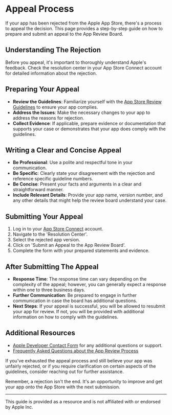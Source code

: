 # Appeal Process

If your app has been rejected from the Apple App Store, there's a process to
appeal the decision. This page provides a step-by-step guide on how to prepare
and submit an appeal to the App Review Board.

## Understanding The Rejection

Before you appeal, it's important to thoroughly understand Apple's feedback.
Check the resolution center in your App Store Connect account for detailed
information about the rejection.

## Preparing Your Appeal

- **Review the Guidelines**: Familiarize yourself with the [App Store Review
  Guidelines](/apple-app-store/review-guidelines) to
  ensure your app complies.
- **Address the Issues**: Make the necessary changes to your app to address the
  reasons for rejection.
- **Collect Evidence**: If applicable, prepare evidence or documentation that
  supports your case or demonstrates that your app does comply with the
  guidelines.

## Writing a Clear and Concise Appeal

- **Be Professional**: Use a polite and respectful tone in your communication.
- **Be Specific**: Clearly state your disagreement with the rejection and
  reference specific guideline numbers.
- **Be Concise**: Present your facts and arguments in a clear and
  straightforward manner.
- **Include Relevant Details**: Provide your app name, version number, and any
  other details that might help the review board understand your case.

## Submitting Your Appeal

1. Log in to your [App Store Connect](https://appstoreconnect.apple.com/)
   account.
2. Navigate to the 'Resolution Center'.
3. Select the rejected app version.
4. Click on 'Submit an Appeal to the App Review Board'.
5. Complete the form with your prepared statements and evidence.

## After Submitting The Appeal

- **Response Time**: The response time can vary depending on the complexity of
  the appeal; however, you can generally expect a response within one to three
  business days.
- **Further Communication**: Be prepared to engage in further communication in
  case the board has additional questions.
- **Next Steps**: If your appeal is successful, you will be allowed to resubmit
  your app for review. If not, you will be provided with additional information
  on how to comply with the guidelines.

## Additional Resources

- [Apple Developer Contact
  Form](https://developer.apple.com/contact/#!/topic/select) for any additional
  questions or support.
- [Frequently Asked Questions about the App Review
  Process](https://developer.apple.com/app-store/review/)

If you've exhausted the appeal process and still believe your app was unfairly
rejected, or if you require clarification on certain aspects of the guidelines,
consider reaching out for further assistance.

Remember, a rejection isn't the end. It's an opportunity to improve and get your
app onto the App Store with the next submission.

---
This guide is provided as a resource and is not affiliated with or endorsed by
Apple Inc.